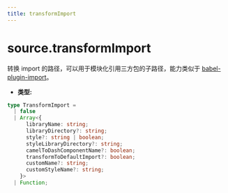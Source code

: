 ```yaml
---
title: transformImport
---
```


# source.transformImport

转换 import 的路径，可以用于模块化引用三方包的子路径，能力类似于 [babel-plugin-import](https://www.npmjs.com/package/babel-plugin-import)。

- **类型:**

```ts
type TransformImport =
  | false
  | Array<{
      libraryName: string;
      libraryDirectory?: string;
      style?: string | boolean;
      styleLibraryDirectory?: string;
      camelToDashComponentName?: boolean;
      transformToDefaultImport?: boolean;
      customName?: string;
      customStyleName?: string;
    }>
  | Function;
```


<RsbuildConfig configName="source.transformImport" />
